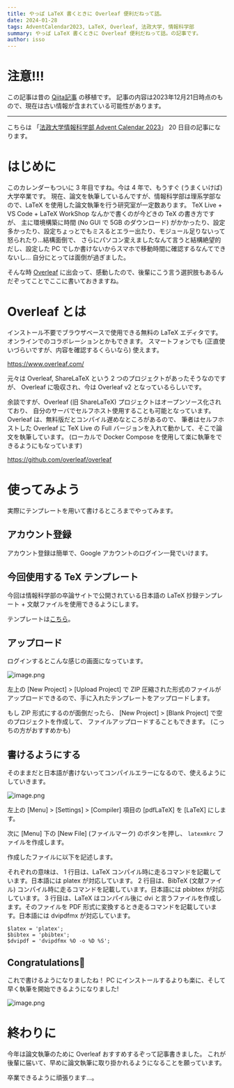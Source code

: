 ```yaml
---
title: やっぱ LaTeX 書くときに Overleaf 便利だねって話。
date: 2024-01-28
tags: AdventCalendar2023, LaTeX, Overleaf, 法政大学, 情報科学部
summary: やっぱ LaTeX 書くときに Overleaf 便利だねって話。の記事です。
author: isso
---
```


# 注意!!!

この記事は昔の [Qiita記事](https://qiita.com/isso_719/items/e6f8bb6d2777e389d4a7) の移植です。
記事の内容は2023年12月21日時点のもので、現在は古い情報が含まれている可能性があります。

---

こちらは 「[法政大学情報科学部 Advent Calendar 2023](https://qiita.com/advent-calendar/2023/cis_hosei)」 20 日目の記事になります。

# はじめに
このカレンダーもついに 3 年目ですね。今は 4 年で、もうすぐ (うまくいけば) 大学卒業です。
現在、論文を執筆しているんですが、情報科学部は理系学部なので、LaTeX を使用した論文執筆を行う研究室が一定数あります。
TeX Live + VS Code + LaTeX WorkShop なんかで書くのが今どきの TeX の書き方ですが、
主に環境構築に時間 (No GUI で 5GB のダウンロード) がかかったり、設定多かったり、設定ちょっとでもミスるとエラー出たり、モジュール足りないって怒られたり...結構面倒で、
さらにパソコン変えましたなんて言うと結構絶望的だし、設定した PC でしか書けないからスマホで移動時間に確認するなんてできないし...
自分にとっては面倒が過ぎました。

そんな時 [Overleaf](https://www.overleaf.com/) に出会って、感動したので、後輩にこう言う選択肢もあるんだぞってことでここに書いておきますね。

# Overleaf とは
インストール不要でブラウザベースで使用できる無料の LaTeX エディタです。
オンラインでのコラボレーションとかもできます。
スマートフォンでも (正直使いづらいですが、内容を確認するくらいなら) 使えます。

https://www.overleaf.com/

元々は Overleaf, ShareLaTeX という 2 つのプロジェクトがあったそうなのですが、
Overleaf に吸収され、今は Overleaf v2 となっているらしいです。

余談ですが、Overleaf (旧 ShareLaTeX) プロジェクトはオープンソース化されており、
自分のサーバでセルフホスト使用することも可能となっています。
Overleaf は、無料版だとコンパイル遅めなところがあるので、
筆者はセルフホストした Overleaf に TeX Live の Full バージョンを入れて動かして、そこで論文を執筆しています。
(ローカルで Docker Compose を使用して楽に執筆をできるようにもなっています)

https://github.com/overleaf/overleaf

# 使ってみよう
実際にテンプレートを用いて書けるところまでやってみます。

## アカウント登録
アカウント登録は簡単で、Google アカウントのログイン一発でいけます。

## 今回使用する TeX テンプレート
今回は情報科学部の卒論サイトで公開されている日本語の LaTeX 抄録テンプレート + 文献ファイルを使用できるようにします。

テンプレートは[こちら](https://cis.k.hosei.ac.jp/sotsuken/template/)。

## アップロード
ログインするとこんな感じの画面になっています。

![image.png](https://qiita-image-store.s3.ap-northeast-1.amazonaws.com/0/246409/161f0012-c929-6df0-5fc8-166312a78914.png)

左上の [New Project] > [Upload Project] で ZIP 圧縮された形式のファイルがアップロードできるので、手に入れたテンプレートをアップロードします。

もし ZIP 形式にするのが面倒だったら、
[New Project] > [Blank Project] で空のプロジェクトを作成して、
ファイルアップロードすることもできます。 (こっちの方がおすすめかも)

## 書けるようにする
そのままだと日本語が書けないってコンパイルエラーになるので、使えるようにしていきます。

![image.png](https://qiita-image-store.s3.ap-northeast-1.amazonaws.com/0/246409/32c5fb4a-a95c-0431-79fa-88adf832d0aa.png)

左上の [Menu] > [Settings] > [Compiler] 項目の [pdfLaTeX] を [LaTeX] にします。

次に [Menu] 下の [New File] (ファイルマーク) のボタンを押し、
`latexmkrc` ファイルを作成します。

作成したファイルに以下を記述します。

それぞれの意味は、
1 行目は、LaTeX コンパイル時に走るコマンドを記載しています。日本語には platex が対応しています。
2 行目は、BibTeX (文献ファイル) コンパイル時に走るコマンドを記載しています。日本語には pbibtex が対応しています。
3 行目は、LaTeX はコンパイル後に dvi と言うファイルを作成します。そのファイルを PDF 形式に変換するとき走るコマンドを記載しています。日本語には dvipdfmx が対応しています。

```tex:latexmkrc
$latex = 'platex';
$bibtex = 'pbibtex';
$dvipdf = 'dvipdfmx %O -o %D %S';
```

## Congratulations🎉
これで書けるようになりましたね！
PC にインストールするよりも楽に、そして早く執筆を開始できるようになりました!

![image.png](https://qiita-image-store.s3.ap-northeast-1.amazonaws.com/0/246409/cf052c01-056d-5d14-296d-58fb121a8c14.png)

# 終わりに
今年は論文執筆のために Overleaf おすすめするぞって記事書きました。
これが後輩に届いて、早めに論文執筆に取り掛かれるようになることを願っています。

卒業できるように頑張ります...。

